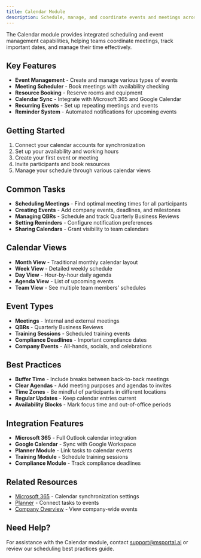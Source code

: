 ```yaml
---
title: Calendar Module  
description: Schedule, manage, and coordinate events and meetings across your organization
---
```


The Calendar module provides integrated scheduling and event management capabilities, helping teams coordinate meetings, track important dates, and manage their time effectively.

## Key Features

- **Event Management** - Create and manage various types of events
- **Meeting Scheduler** - Book meetings with availability checking
- **Resource Booking** - Reserve rooms and equipment
- **Calendar Sync** - Integrate with Microsoft 365 and Google Calendar
- **Recurring Events** - Set up repeating meetings and events
- **Reminder System** - Automated notifications for upcoming events

## Getting Started

1. Connect your calendar accounts for synchronization
2. Set up your availability and working hours
3. Create your first event or meeting
4. Invite participants and book resources
5. Manage your schedule through various calendar views

## Common Tasks

- **Scheduling Meetings** - Find optimal meeting times for all participants
- **Creating Events** - Add company events, deadlines, and milestones
- **Managing QBRs** - Schedule and track Quarterly Business Reviews
- **Setting Reminders** - Configure notification preferences
- **Sharing Calendars** - Grant visibility to team calendars

## Calendar Views

- **Month View** - Traditional monthly calendar layout
- **Week View** - Detailed weekly schedule
- **Day View** - Hour-by-hour daily agenda
- **Agenda View** - List of upcoming events
- **Team View** - See multiple team members' schedules

## Event Types

- **Meetings** - Internal and external meetings
- **QBRs** - Quarterly Business Reviews
- **Training Sessions** - Scheduled training events
- **Compliance Deadlines** - Important compliance dates
- **Company Events** - All-hands, socials, and celebrations

## Best Practices

- **Buffer Time** - Include breaks between back-to-back meetings
- **Clear Agendas** - Add meeting purposes and agendas to invites
- **Time Zones** - Be mindful of participants in different locations
- **Regular Updates** - Keep calendar entries current
- **Availability Blocks** - Mark focus time and out-of-office periods

## Integration Features

- **Microsoft 365** - Full Outlook calendar integration
- **Google Calendar** - Sync with Google Workspace
- **Planner Module** - Link tasks to calendar events
- **Training Module** - Schedule training sessions
- **Compliance Module** - Track compliance deadlines

## Related Resources

- [Microsoft 365](../microsoft-365/index) - Calendar synchronization settings
- [Planner](../planner/index) - Connect tasks to events
- [Company Overview](../company-overview/index) - View company-wide events

## Need Help?

For assistance with the Calendar module, contact support@msportal.ai or review our scheduling best practices guide.